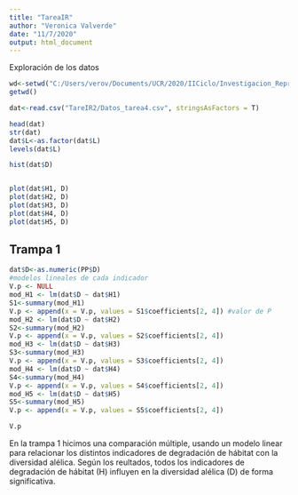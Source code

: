 ```yaml
---
title: "TareaIR"
author: "Veronica Valverde"
date: "11/7/2020"
output: html_document
---
```


Exploración de los datos

```r
wd<-setwd("C:/Users/verov/Documents/UCR/2020/IICiclo/Investigacion_Reproducible/Tarea4/TareaBiologiaIR2")
getwd()

dat<-read.csv("TareIR2/Datos_tarea4.csv", stringsAsFactors = T)

head(dat)
str(dat)
dat$L<-as.factor(dat$L)
levels(dat$L)

hist(dat$D)


plot(dat$H1, D)
plot(dat$H2, D)
plot(dat$H3, D)
plot(dat$H4, D)
plot(dat$H5, D)

```

## Trampa 1

```r

dat$D<-as.numeric(PP$D)
#modelos lineales de cada indicador
V.p <- NULL
mod_H1 <- lm(dat$D ~ dat$H1)
S1<-summary(mod_H1)
V.p <- append(x = V.p, values = S1$coefficients[2, 4]) #valor de P
mod_H2 <- lm(dat$D ~ dat$H2)
S2<-summary(mod_H2)
V.p <- append(x = V.p, values = S2$coefficients[2, 4])
mod_H3 <- lm(dat$D ~ dat$H3)
S3<-summary(mod_H3)
V.p <- append(x = V.p, values = S3$coefficients[2, 4])
mod_H4 <- lm(dat$D ~ dat$H4)
S4<-summary(mod_H4)
V.p <- append(x = V.p, values = S4$coefficients[2, 4])
mod_H5 <- lm(dat$D ~ dat$H5)
S5<-summary(mod_H5)
V.p <- append(x = V.p, values = S5$coefficients[2, 4])

V.p

```
En la trampa 1 hicimos una comparación múltiple, usando un modelo linear para relacionar los distintos indicadores de degradación de hábitat con la diversidad alélica. Según los reultados, todos los indicadores de degradación de hábitat (H) influyen en la diversidad alélica (D) de forma significativa.




